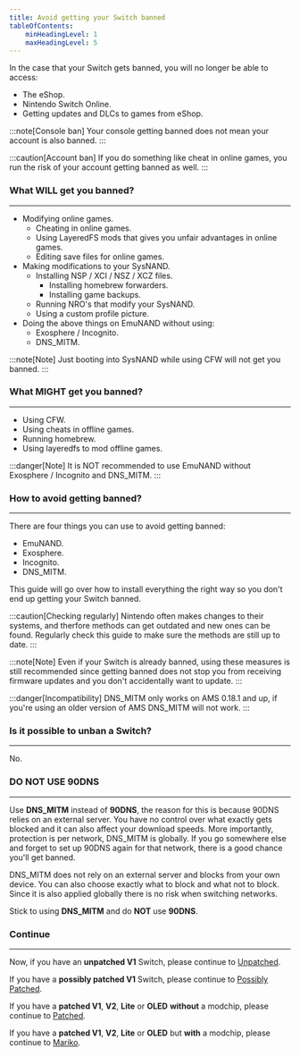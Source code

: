 ```yaml
---
title: Avoid getting your Switch banned
tableOfContents:
    minHeadingLevel: 1
    maxHeadingLevel: 5
---
```


In the case that your Switch gets banned, you will no longer be able to access:

- The eShop.
- Nintendo Switch Online.
- Getting updates and DLCs to games from eShop.

:::note[Console ban]
Your console getting banned does not mean your account is also banned.
:::

:::caution[Account ban]
If you do something like cheat in online games, you run the risk of your account getting banned as well.
:::

### What WILL get you banned?

---

- Modifying online games.
  - Cheating in online games.
  - Using LayeredFS mods that gives you unfair advantages in online games.
  - Editing save files for online games.
- Making modifications to your SysNAND.
  - Installing NSP / XCI / NSZ / XCZ files.
    - Installing homebrew forwarders.
    - Installing game backups.
  - Running NRO's that modify your SysNAND.
  - Using a custom profile picture.
- Doing the above things on EmuNAND without using:
  - Exosphere / Incognito.
  - DNS_MITM.

:::note[Note]
Just booting into SysNAND while using CFW will not get you banned.
:::

### What MIGHT get you banned?

---

- Using CFW.
- Using cheats in offline games.
- Running homebrew.
- Using layeredfs to mod offline games.

:::danger[Note]
It is NOT recommended to use EmuNAND without Exosphere / Incognito and DNS_MITM.
:::

### How to avoid getting banned?

---

There are four things you can use to avoid getting banned:

- EmuNAND.
- Exosphere.
- Incognito.
- DNS_MITM.

This guide will go over how to install everything the right way so you don't end up getting your Switch banned.

:::caution[Checking regularly]
Nintendo often makes changes to their systems, and therfore methods can get outdated and new ones can be found. Regularly check this guide to make sure the methods are still up to date.
:::

:::note[Note]
Even if your Switch is already banned, using these measures is still recommended since getting banned does not stop you from receiving firmware updates and you don't accidentally want to update.
:::

:::danger[Incompatibility]
DNS_MITM only works on AMS 0.18.1 and up, if you're using an older version of AMS DNS_MITM will not work.
:::

### Is it possible to unban a Switch?

---

No.

### DO NOT USE 90DNS

---

Use **DNS_MITM** instead of **90DNS**, the reason for this is because 90DNS relies on an external server. You have no control over what exactly gets blocked and it can also affect your download speeds.
More importantly, protection is per network, DNS_MITM is globally. If you go somewhere else and forget to set up 90DNS again for that network, there is a good chance you'll get banned.

DNS_MITM does not rely on an external server and blocks from your own device. You can also choose exactly what to block and what not to block. Since it is also applied globally there is no risk when switching networks.

Stick to using **DNS_MITM** and do **NOT** use **90DNS**.

### Continue

---

Now, if you have an **unpatched V1** Switch, please continue to <u>[Unpatched](/homebrewing/unpatched)</u>.

If you have a **possibly patched V1** Switch, please continue to <u>[Possibly Patched](/homebrewing/possibly-patched)</u>.

If you have a **patched V1**, **V2**, **Lite** or **OLED** **without** a modchip, please continue to <u>[Patched](/homebrewing/patched)</u>.

If you have a **patched V1**, **V2**, **Lite** or **OLED** but **with** a modchip, please continue to <u>[Mariko](/homebrewing/mariko)</u>.
